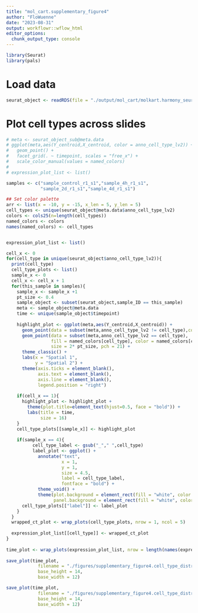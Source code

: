 ```yaml
---
title: "mol_cart.supplementary_figure4"
author: "FloWuenne"
date: "2023-08-31"
output: workflowr::wflow_html
editor_options:
  chunk_output_type: console
---
```


```r
library(Seurat)
library(pals)
```


# Load data

```r
seurat_object <- readRDS(file = "./output/mol_cart/molkart.harmony_seurat_object.rds")
```

# Plot cell types across slides


```r
# meta <- seurat_object_sub@meta.data
# ggplot(meta,aes(Y_centroid,X_centroid, color = anno_cell_type_lv2)) +
#   geom_point() +
#   facet_grid(. ~ timepoint, scales = "free_x") +
#   scale_color_manual(values = named_colors)
# 
# expression_plot_list <- list()

samples <- c("sample_control_r1_s1","sample_4h_r1_s1",
             "sample_2d_r1_s1","sample_4d_r1_s1")

## Set color palette
arr <- list(x = -10, y = -15, x_len = 5, y_len = 5)
cell_types <- unique(seurat_object@meta.data$anno_cell_type_lv2)
colors <- cols25(n=length(cell_types))
named_colors <- colors
names(named_colors) <- cell_types


expression_plot_list <- list()

cell_x <- 0
for(cell_type in unique(seurat_object$anno_cell_type_lv2)){
  print(cell_type)
  cell_type_plots <- list()
  sample_x <- 0
  cell_x <- cell_x + 1
  for(this_sample in samples){
    sample_x <- sample_x +1
    pt_size <- 0.4
    sample_object <- subset(seurat_object,sample_ID == this_sample)
    meta <- sample_object@meta.data
    time <- unique(sample_object$timepoint)
    
    highlight_plot <- ggplot(meta,aes(Y_centroid,X_centroid)) +
      geom_point(data = subset(meta,anno_cell_type_lv2 != cell_type),color = "darkgrey", size = pt_size) +
      geom_point(data = subset(meta,anno_cell_type_lv2 == cell_type),
                 fill = named_colors[cell_type], color = named_colors[cell_type],
                 size = 2* pt_size, pch = 21) +
      theme_classic() +
      labs(x = "Spatial 1",
           y = "Spatial 2") +
      theme(axis.ticks = element_blank(),
            axis.text = element_blank(),
            axis.line = element_blank(),
            legend.position = "right")
    
    if(cell_x == 1){
      highlight_plot <- highlight_plot + 
        theme(plot.title=element_text(hjust=0.5, face = "bold")) +
        labs(title = time,
             size = 16)
    }
    cell_type_plots[[sample_x]] <- highlight_plot
  
    if(sample_x == 4){
          cell_type_label <- gsub("_"," ",cell_type)
          label_plot <- ggplot() +
            annotate("text",
                     x = 1,
                     y = 1,
                     size = 4.5,
                     label = cell_type_label,
                     fontface = "bold") + 
            theme_void() +
            theme(plot.background = element_rect(fill = "white", color = "white"),
                  panel.background = element_rect(fill = "white", color = "white"))
      cell_type_plots[["label"]] <- label_plot
    }
  }
  wrapped_ct_plot <- wrap_plots(cell_type_plots, nrow = 1, ncol = 5)
  
  expression_plot_list[[cell_type]] <- wrapped_ct_plot
}
  
time_plot <- wrap_plots(expression_plot_list, nrow = length(names(expression_plot_list)), ncol = 1)
  
save_plot(time_plot,
            filename = "./figures/supplementary_figure4.cell_type_distributions.png",
            base_height = 14,
            base_width = 12)

save_plot(time_plot,
            filename = "./figures/supplementary_figure4.cell_type_distributions.eps",
            base_height = 14,
            base_width = 12)

```


